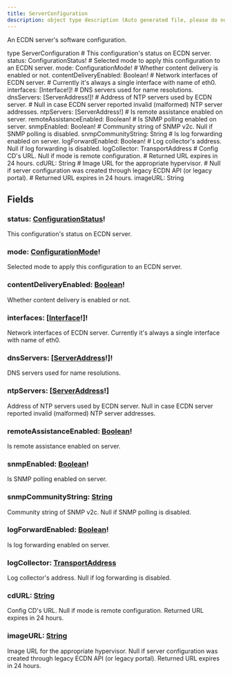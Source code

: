 ```yaml
---
title: ServerConfiguration
description: object type description (Auto generated file, please do not modify)
---
```



An ECDN server's software configuration.

<GQLCodeSnippet>
<GQLLine><GQLKeyword>type</GQLKeyword> ServerConfiguration <GQLOpen /></GQLLine>
<GQLLine> </GQLLine>
	<GQLLine><GQLTab /><GQLComment># This configuration's status on ECDN server.</GQLComment></GQLLine>
	<GQLLine><GQLTab /><GQLName>status</GQLName>: <GQLLink href="/ecdn-api-enums/ConfigurationStatus">ConfigurationStatus</GQLLink><GQLOperator>!</GQLOperator></GQLLine>
<GQLLine> </GQLLine>
	<GQLLine><GQLTab /><GQLComment># Selected mode to apply this configuration to an ECDN server.</GQLComment></GQLLine>
	<GQLLine><GQLTab /><GQLName>mode</GQLName>: <GQLLink href="/ecdn-api-enums/ConfigurationMode">ConfigurationMode</GQLLink><GQLOperator>!</GQLOperator></GQLLine>
<GQLLine> </GQLLine>
	<GQLLine><GQLTab /><GQLComment># Whether content delivery is enabled or not.</GQLComment></GQLLine>
	<GQLLine><GQLTab /><GQLName>contentDeliveryEnabled</GQLName>: <GQLLink href="/ecdn-api-scalars/Boolean">Boolean</GQLLink><GQLOperator>!</GQLOperator></GQLLine>
<GQLLine> </GQLLine>
	<GQLLine><GQLTab /><GQLComment># Network interfaces of ECDN server.</GQLComment></GQLLine>
	<GQLLine><GQLTab /><GQLComment># Currently it's always a single interface with name of eth0.</GQLComment></GQLLine>
	<GQLLine><GQLTab /><GQLName>interfaces</GQLName>: [<GQLLink href="/ecdn-api-objects/Interface">Interface</GQLLink><GQLOperator>!</GQLOperator>]<GQLOperator>!</GQLOperator></GQLLine>
<GQLLine> </GQLLine>
	<GQLLine><GQLTab /><GQLComment># DNS servers used for name resolutions.</GQLComment></GQLLine>
	<GQLLine><GQLTab /><GQLName>dnsServers</GQLName>: [<GQLLink href="/ecdn-api-scalars/ServerAddress">ServerAddress</GQLLink><GQLOperator>!</GQLOperator>]<GQLOperator>!</GQLOperator></GQLLine>
<GQLLine> </GQLLine>
	<GQLLine><GQLTab /><GQLComment># Address of NTP servers used by ECDN server.</GQLComment></GQLLine>
	<GQLLine><GQLTab /><GQLComment># Null in case ECDN server reported invalid (malformed) NTP server addresses.</GQLComment></GQLLine>
	<GQLLine><GQLTab /><GQLName>ntpServers</GQLName>: [<GQLLink href="/ecdn-api-scalars/ServerAddress">ServerAddress</GQLLink><GQLOperator>!</GQLOperator>]</GQLLine>
<GQLLine> </GQLLine>
	<GQLLine><GQLTab /><GQLComment># Is remote assistance enabled on server.</GQLComment></GQLLine>
	<GQLLine><GQLTab /><GQLName>remoteAssistanceEnabled</GQLName>: <GQLLink href="/ecdn-api-scalars/Boolean">Boolean</GQLLink><GQLOperator>!</GQLOperator></GQLLine>
<GQLLine> </GQLLine>
	<GQLLine><GQLTab /><GQLComment># Is SNMP polling enabled on server.</GQLComment></GQLLine>
	<GQLLine><GQLTab /><GQLName>snmpEnabled</GQLName>: <GQLLink href="/ecdn-api-scalars/Boolean">Boolean</GQLLink><GQLOperator>!</GQLOperator></GQLLine>
<GQLLine> </GQLLine>
	<GQLLine><GQLTab /><GQLComment># Community string of SNMP v2c. Null if SNMP polling is disabled.</GQLComment></GQLLine>
	<GQLLine><GQLTab /><GQLName>snmpCommunityString</GQLName>: <GQLLink href="/ecdn-api-scalars/String">String</GQLLink></GQLLine>
<GQLLine> </GQLLine>
	<GQLLine><GQLTab /><GQLComment># Is log forwarding enabled on server.</GQLComment></GQLLine>
	<GQLLine><GQLTab /><GQLName>logForwardEnabled</GQLName>: <GQLLink href="/ecdn-api-scalars/Boolean">Boolean</GQLLink><GQLOperator>!</GQLOperator></GQLLine>
<GQLLine> </GQLLine>
	<GQLLine><GQLTab /><GQLComment># Log collector's address. Null if log forwarding is disabled.</GQLComment></GQLLine>
	<GQLLine><GQLTab /><GQLName>logCollector</GQLName>: <GQLLink href="/ecdn-api-scalars/TransportAddress">TransportAddress</GQLLink></GQLLine>
<GQLLine> </GQLLine>
	<GQLLine><GQLTab /><GQLComment># Config CD's URL. Null if mode is remote configuration.</GQLComment></GQLLine>
	<GQLLine><GQLTab /><GQLComment># Returned URL expires in 24 hours.</GQLComment></GQLLine>
	<GQLLine><GQLTab /><GQLName>cdURL</GQLName>: <GQLLink href="/ecdn-api-scalars/String">String</GQLLink></GQLLine>
<GQLLine> </GQLLine>
	<GQLLine><GQLTab /><GQLComment># Image URL for the appropriate hypervisor.</GQLComment></GQLLine>
	<GQLLine><GQLTab /><GQLComment># Null if server configuration was created through legacy ECDN API (or legacy portal).</GQLComment></GQLLine>
	<GQLLine><GQLTab /><GQLComment># Returned URL expires in 24 hours.</GQLComment></GQLLine>
	<GQLLine><GQLTab /><GQLName>imageURL</GQLName>: <GQLLink href="/ecdn-api-scalars/String">String</GQLLink></GQLLine>
<GQLLine> </GQLLine>
<GQLLine><GQLClose /></GQLLine>
</GQLCodeSnippet>


## Fields

### status: [ConfigurationStatus](/ecdn-api-enums/ConfigurationStatus)!
This configuration's status on ECDN server.


### mode: [ConfigurationMode](/ecdn-api-enums/ConfigurationMode)!
Selected mode to apply this configuration to an ECDN server.


### contentDeliveryEnabled: [Boolean](/ecdn-api-scalars/Boolean)!
Whether content delivery is enabled or not.


### interfaces: [[Interface](/ecdn-api-objects/Interface)!]!
Network interfaces of ECDN server.
Currently it's always a single interface with name of eth0.


### dnsServers: [[ServerAddress](/ecdn-api-scalars/ServerAddress)!]!
DNS servers used for name resolutions.


### ntpServers: [[ServerAddress](/ecdn-api-scalars/ServerAddress)!]
Address of NTP servers used by ECDN server.
Null in case ECDN server reported invalid (malformed) NTP server addresses.


### remoteAssistanceEnabled: [Boolean](/ecdn-api-scalars/Boolean)!
Is remote assistance enabled on server.


### snmpEnabled: [Boolean](/ecdn-api-scalars/Boolean)!
Is SNMP polling enabled on server.


### snmpCommunityString: [String](/ecdn-api-scalars/String)
Community string of SNMP v2c. Null if SNMP polling is disabled.


### logForwardEnabled: [Boolean](/ecdn-api-scalars/Boolean)!
Is log forwarding enabled on server.


### logCollector: [TransportAddress](/ecdn-api-scalars/TransportAddress)
Log collector's address. Null if log forwarding is disabled.


### cdURL: [String](/ecdn-api-scalars/String)
Config CD's URL. Null if mode is remote configuration.
Returned URL expires in 24 hours.


### imageURL: [String](/ecdn-api-scalars/String)
Image URL for the appropriate hypervisor.
Null if server configuration was created through legacy ECDN API (or legacy portal).
Returned URL expires in 24 hours.


